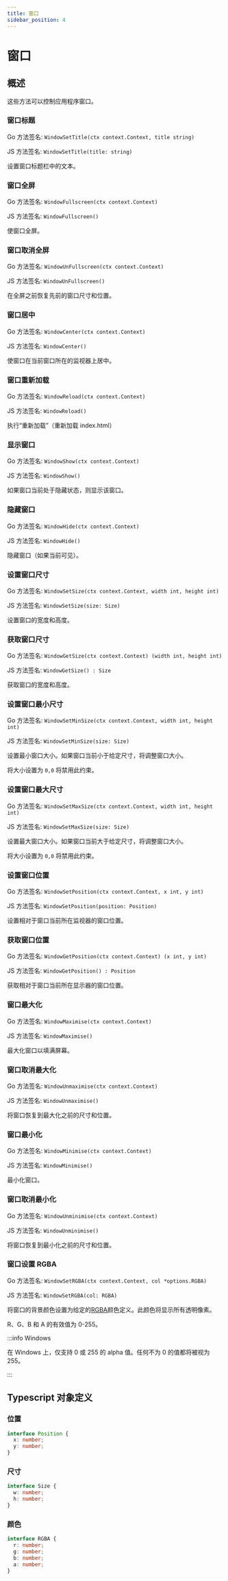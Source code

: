 ```yaml
---
title: 窗口
sidebar_position: 4
---
```


# 窗口

## 概述

这些方法可以控制应用程序窗口。

### 窗口标题

Go 方法签名: `WindowSetTitle(ctx context.Context, title string)`

JS 方法签名: `WindowSetTitle(title: string)`

设置窗口标题栏中的文本。

### 窗口全屏

Go 方法签名: `WindowFullscreen(ctx context.Context)`

JS 方法签名: `WindowFullscreen()`

使窗口全屏。

### 窗口取消全屏

Go 方法签名: `WindowUnFullscreen(ctx context.Context)`

JS 方法签名: `WindowUnFullscreen()`

在全屏之前恢复先前的窗口尺寸和位置。

### 窗口居中

Go 方法签名: `WindowCenter(ctx context.Context)`

JS 方法签名: `WindowCenter()`

使窗口在当前窗口所在的监视器上居中。

### 窗口重新加载

Go 方法签名: `WindowReload(ctx context.Context)`

JS 方法签名: `WindowReload()`

执行“重新加载”（重新加载 index.html）

### 显示窗口

Go 方法签名: `WindowShow(ctx context.Context)`

JS 方法签名: `WindowShow()`

如果窗口当前处于隐藏状态，则显示该窗口。

### 隐藏窗口

Go 方法签名: `WindowHide(ctx context.Context)`

JS 方法签名: `WindowHide()`

隐藏窗口（如果当前可见）。

### 设置窗口尺寸

Go 方法签名: `WindowSetSize(ctx context.Context, width int, height int)`

JS 方法签名: `WindowSetSize(size: Size)`

设置窗口的宽度和高度。

### 获取窗口尺寸

Go 方法签名: `WindowGetSize(ctx context.Context) (width int, height int)`

JS 方法签名: `WindowGetSize() : Size`

获取窗口的宽度和高度。

### 设置窗口最小尺寸

Go 方法签名: `WindowSetMinSize(ctx context.Context, width int, height int)`

JS 方法签名: `WindowSetMinSize(size: Size)`

设置最小窗口大小。如果窗口当前小于给定尺寸，将调整窗口大小。

将大小设置为 `0,0` 将禁用此约束。

### 设置窗口最大尺寸

Go 方法签名: `WindowSetMaxSize(ctx context.Context, width int, height int)`

JS 方法签名: `WindowSetMaxSize(size: Size)`

设置最大窗口大小。如果窗口当前大于给定尺寸，将调整窗口大小。

将大小设置为 `0,0` 将禁用此约束。

### 设置窗口位置

Go 方法签名: `WindowSetPosition(ctx context.Context, x int, y int)`

JS 方法签名: `WindowSetPosition(position: Position)`

设置相对于窗口当前所在监视器的窗口位置。

### 获取窗口位置

Go 方法签名: `WindowGetPosition(ctx context.Context) (x int, y int)`

JS 方法签名: `WindowGetPosition() : Position`

获取相对于窗口当前所在显示器的窗口位置。

### 窗口最大化

Go 方法签名: `WindowMaximise(ctx context.Context)`

JS 方法签名: `WindowMaximise()`

最大化窗口以填满屏幕。

### 窗口取消最大化

Go 方法签名: `WindowUnmaximise(ctx context.Context)`

JS 方法签名: `WindowUnmaximise()`

将窗口恢复到最大化之前的尺寸和位置。

### 窗口最小化

Go 方法签名: `WindowMinimise(ctx context.Context)`

JS 方法签名: `WindowMinimise()`

最小化窗口。

### 窗口取消最小化

Go 方法签名: `WindowUnminimise(ctx context.Context)`

JS 方法签名: `WindowUnminimise()`

将窗口恢复到最小化之前的尺寸和位置。

### 窗口设置 RGBA

Go 方法签名: `WindowSetRGBA(ctx context.Context, col *options.RGBA)`

JS 方法签名: `WindowSetRGBA(col: RGBA)`

将窗口的背景颜色设置为给定的[RGBA](window#颜色)颜色定义。此颜色将显示所有透明像素。

R、G、B 和 A 的有效值为 0-255。

:::info Windows

在 Windows 上，仅支持 0 或 255 的 alpha 值。任何不为 0 的值都将被视为 255。

:::

## Typescript 对象定义

### 位置

```ts
interface Position {
  x: number;
  y: number;
}
```

### 尺寸

```ts
interface Size {
  w: number;
  h: number;
}
```

### 颜色

```ts
interface RGBA {
  r: number;
  g: number;
  b: number;
  a: number;
}
```

